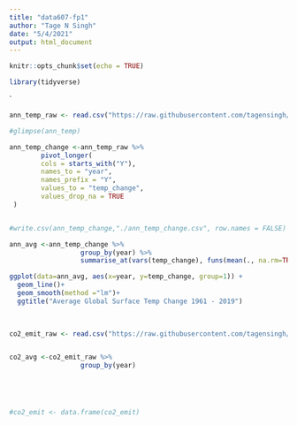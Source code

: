 ```yaml
---
title: "data607-fp1"
author: "Tage N Singh"
date: "5/4/2021"
output: html_document
---
```


```r
knitr::opts_chunk$set(echo = TRUE)

library(tidyverse)

```
`
```r

ann_temp_raw <- read.csv("https://raw.githubusercontent.com/tagensingh/DATA607-Final-Project/main/annual_temp_raw.csv")

#glimpse(ann_temp)

ann_temp_change <-ann_temp_raw %>%
        pivot_longer(
        cols = starts_with("Y"),
        names_to = "year",
        names_prefix = "Y",
        values_to = "temp_change",
        values_drop_na = TRUE
 )


#write.csv(ann_temp_change,"./ann_temp_change.csv", row.names = FALSE)

```
```r

ann_avg <-ann_temp_change %>%
                  group_by(year) %>%
                  summarise_at(vars(temp_change), funs(mean(., na.rm=TRUE)))

ggplot(data=ann_avg, aes(x=year, y=temp_change, group=1)) +
  geom_line()+
  geom_smooth(method ="lm")+
  ggtitle("Average Global Surface Temp Change 1961 - 2019") 
  
  

```

```r

co2_emit_raw <- read.csv("https://raw.githubusercontent.com/tagensingh/DATA607-Final-Project/main/co2_emissions.csv")


co2_avg <-co2_emit_raw %>%
                  group_by(year)





#co2_emit <- data.frame(co2_emit)


```

